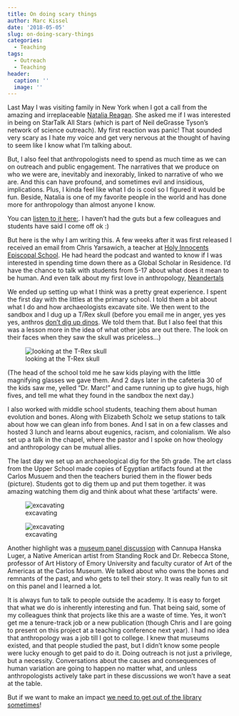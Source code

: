 ```yaml
---
title: On doing scary things
author: Marc Kissel
date: '2018-05-05'
slug: on-doing-scary-things
categories:
  - Teaching
tags:
  - Outreach
  - Teaching
header:
  caption: ''
  image: ''
---
```


Last May I was visiting family in New York when I got a call from the amazing and irreplaceable [Natalia Reagan](https://nataliareagan.com/). She asked me if I was interested in being on StarTalk All Stars (which is part of Neil deGrasse Tyson’s network of science outreach). My first reaction was panic! That sounded very scary as I hate my voice and get very nervous at the thought of having to seem like I know what I’m talking about.

But, I also feel that anthropologists need to spend as much time as we can on outreach and public engagement. The narratives that we produce on who we were are, inevitably and inexorably, linked to narrative of who we are. And this can have profound, and sometimes evil and insidious, implications. Plus, I kinda feel like what I do is cool so I figured it would be fun. Beside, Natalia is one of my favorite people in the world and has done more for anthropology than almost anyone I know. 


You can [listen to it here:](https://www.startalkradio.net/show/extended-classic-makes-us-human-natalia-reagan/). I haven’t had the guts but a few colleagues and students have said I come off ok :)

But here is the why I am writing this. A few weeks after it was first released I received an email from Chris Yarsawich, a teacher at [Holy Innocents Episcopal School](https://www.hies.org/page). He had heard the podcast and wanted to know if I was interested in spending time down there as a Global Scholar in Residence. I’d have the chance to talk with students from 5-17 about what does it mean to be human. And even talk about my first love in anthropology, [Neandertals](https://frinkiac.com/meme/S09E08/464413.jpg?b64lines=V0hPJ1MgRVZFUgpIRUFSRCBPRiBBICJORUFOREVSVEhBTCI_) 

We ended up setting up what I think was a pretty great experience.
I spent the first day with  the littles at the primary school. I told them a bit about what I do and how archaeologists excavate site. We then went to the sandbox and I dug up a T/Rex skull (before you email me in anger, yes yes yes, anthros [don’t dig up dinos](https://www.youtube.com/watch?v=I_oPV0BKx7A&feature=youtu.be). We told them that. But I also feel that this was a lesson more in the idea of what other jobs are out there. The look on their faces when they saw the skull was priceless…)


![looking at the T-Rex skull](/img/kids.png)


(The head of the school told me he saw kids playing with the little magnifying glasses we gave them. And 2 days later in the cafeteria 30 of the kids saw me, yelled “Dr. Marc!” and came running up to give hugs, high fives, and tell me what they found in the sandbox the next day.)

I also worked with middle school students, teaching them about human evolution and bones. Along with Elizabeth Scholz we setup stations to talk about how we can glean info from bones. And I sat in on a few classes and hosted 3 lunch and learns about eugenics, racism, and colonialism. We also set up a talk in the chapel, where the pastor and I spoke on how theology and anthropology can be mutual allies.

The last day we set up an archaeological dig for the 5th grade. The art class from the Upper School made copies of Egyptian artifacts found at the Carlos Musuem and then the teachers buried them in the flower beds (picture). Students got to dig them up and put them together. it was amazing watching them dig and think about what these ‘artifacts’ were. 

![excavating](/img/HI_1.jpg)


![excavating](/img/HI_2.jpg)

Another highlight was a [museum panel discussion](https://hies.myschoolapp.com/podium/push/default.aspx?i=282180&s=219&snd=2c0d3566-d587-4048-8544-0959edc2d07c) with Cannupa Hanska Luger, a Native American artist from Standing Rock and Dr. Rebecca Stone, professor of Art History of Emory University and faculty curator of Art of the Americas at the Carlos Museum. We talked about who owns the bones and remnants of the past, and who gets to tell their story. It was really fun to sit on this panel and I learned a lot. 

It is always fun to talk to people outside the academy. It is easy to forget that what we do is inherently interesting and fun. That being said, some of my colleagues think that projects like this are a waste of time. Yes, it won't get me a tenure-track job or a new publication (though Chris and I are going to present on this project at a teaching conference next year). I had no idea that anthropology was a job till I got to college. I knew that museums existed, and that people studied the past, but I didn't know some people were lucky enough to get paid to do it. Doing outreach is not just a privilege, but a necessity. Conversations about the causes and consequences of human variation are going to happen no matter what, and unless anthropologists actively take part in these discussions we won't have a seat at the table.

But if we want to make an impact [we need to get out of the library sometimes](https://youtu.be/sR_xG8DNCSI?t=122)! 


